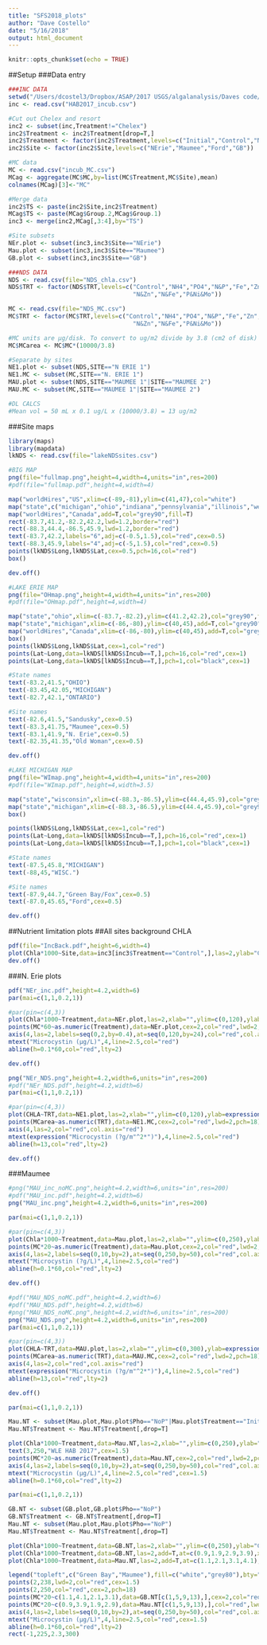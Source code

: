 ```yaml
---
title: "SFS2018_plots"
author: "Dave Costello"
date: "5/16/2018"
output: html_document
---
```


```r
knitr::opts_chunk$set(echo = TRUE)

```

##Setup
###Data entry
```r
###INC DATA
setwd("/Users/dcostel3/Dropbox/ASAP/2017 USGS/algalanalysis/Daves code/")
inc <- read.csv("HAB2017_incub.csv")

#Cut out Chelex and resort
inc2 <- subset(inc,Treatment!="Chelex")
inc2$Treatment <- inc2$Treatment[drop=T,]
inc2$Treatment <- factor(inc2$Treatment,levels=c("Initial","Control","NH4","PO4","N+P","Trace","N+trace","P+trace","N+P+trace"))
inc2$Site <- factor(inc2$Site,levels=c("NErie","Maumee","Ford","GB"))

#MC data
MC <- read.csv("incub_MC.csv")
MCag <- aggregate(MC$MC,by=list(MC$Treatment,MC$Site),mean)
colnames(MCag)[3]<-"MC"

#Merge data
inc2$TS <- paste(inc2$Site,inc2$Treatment)
MCag$TS <- paste(MCag$Group.2,MCag$Group.1)
inc3 <- merge(inc2,MCag[,3:4],by="TS")

#Site subsets
NEr.plot <- subset(inc3,inc3$Site=="NErie")
Mau.plot <- subset(inc3,inc3$Site=="Maumee")
GB.plot <- subset(inc3,inc3$Site=="GB")

###NDS DATA
NDS <- read.csv(file="NDS_chla.csv")
NDS$TRT <- factor(NDS$TRT,levels=c("Control","NH4","PO4","N&P","Fe","Zn","Ni&Mo",
                                   "N&Zn","N&Fe","P&Ni&Mo"))

MC <- read.csv(file="NDS_MC.csv")
MC$TRT <- factor(MC$TRT,levels=c("Control","NH4","PO4","N&P","Fe","Zn","Ni&Mo",
                                   "N&Zn","N&Fe","P&Ni&Mo"))

#MC units are µg/disk. To convert to ug/m2 divide by 3.8 (cm2 of disk) and multiply by 10,000 (cm2/m2)
MC$MCarea <- MC$MC*(10000/3.8)

#Separate by sites
NE1.plot <- subset(NDS,SITE=="N ERIE 1")
NE1.MC <- subset(MC,SITE=="N. ERIE 1")
MAU.plot <- subset(NDS,SITE=="MAUMEE 1"|SITE=="MAUMEE 2")
MAU.MC <- subset(MC,SITE=="MAUMEE 1"|SITE=="MAUMEE 2")

#DL CALCS
#Mean vol = 50 mL x 0.1 ug/L x (10000/3.8) = 13 ug/m2
```

###Site maps

```r
library(maps)
library(mapdata)
lkNDS <- read.csv(file="lakeNDSsites.csv")

#BIG MAP
png(file="fullmap.png",height=4,width=4,units="in",res=200)
#pdf(file="fullmap.pdf",height=4,width=4)

map("worldHires","US",xlim=c(-89,-81),ylim=c(41,47),col="white")
map("state",c("michigan","ohio","indiana","pennsylvania","illinois","west virginia","wisconsin"),add=T,col="grey90",fill=T)
map("worldHires","Canada",add=T,col="grey90",fill=T)
rect(-83.7,41.2,-82.2,42.2,lwd=1.2,border="red")
rect(-88.3,44.4,-86.5,45.9,lwd=1.2,border="red")
text(-83.7,42.2,labels="6",adj=c(-0.5,1.5),col="red",cex=0.5)
text(-88.3,45.9,labels="4",adj=c(-5,1.5),col="red",cex=0.5)
points(lkNDS$Long,lkNDS$Lat,cex=0.5,pch=16,col="red")
box()

dev.off()

#LAKE ERIE MAP
png(file="OHmap.png",height=4,width=4,units="in",res=200)
#pdf(file="OHmap.pdf",height=4,width=4)

map("state","ohio",xlim=c(-83.7,-82.2),ylim=c(41.2,42.2),col="grey90",fill=T)
map("state","michigan",xlim=c(-86,-80),ylim=c(40,45),add=T,col="grey90",fill=T)
map("worldHires","Canada",xlim=c(-86,-80),ylim=c(40,45),add=T,col="grey90",fill=T)
box()
points(lkNDS$Long,lkNDS$Lat,cex=1,col="red")
points(Lat~Long,data=lkNDS[lkNDS$Incub==T,],pch=16,col="red",cex=1)
points(Lat~Long,data=lkNDS[lkNDS$Incub==T,],pch=1,col="black",cex=1)

#State names
text(-83.2,41.5,"OHIO")
text(-83.45,42.05,"MICHIGAN")
text(-82.7,42.1,"ONTARIO")

#Site names
text(-82.6,41.5,"Sandusky",cex=0.5)
text(-83.3,41.75,"Maumee",cex=0.5)
text(-83.1,41.9,"N. Erie",cex=0.5)
text(-82.35,41.35,"Old Woman",cex=0.5)

dev.off()

#LAKE MICHIGAN MAP
png(file="WImap.png",height=4,width=4,units="in",res=200)
#pdf(file="WImap.pdf",height=4,width=3.5)

map("state","wisconsin",xlim=c(-88.3,-86.5),ylim=c(44.4,45.9),col="grey90",fill=T)
map("state","michigan",xlim=c(-88.3,-86.5),ylim=c(44.4,45.9),col="grey90",fill=T,add=T)
box()

points(lkNDS$Long,lkNDS$Lat,cex=1,col="red")
points(Lat~Long,data=lkNDS[lkNDS$Incub==T,],pch=16,col="red",cex=1)
points(Lat~Long,data=lkNDS[lkNDS$Incub==T,],pch=1,col="black",cex=1)

#State names
text(-87.5,45.8,"MICHIGAN")
text(-88,45,"WISC.")

#Site names
text(-87.9,44.7,"Green Bay/Fox",cex=0.5)
text(-87.0,45.65,"Ford",cex=0.5)

dev.off()
```

##Nutrient limitation plots
##All sites background CHLA
```r
pdf(file="IncBack.pdf",height=6,width=4)
plot(Chla*1000~Site,data=inc3[inc3$Treatment=="Control",],las=2,ylab="Chlorophyll a (µg/L)",xlab="",ylim=c(0,200))
dev.off()
```

###N. Erie plots
```r
pdf("NEr_inc.pdf",height=4.2,width=6)
par(mai=c(1,1,0.2,1))

#par(pin=c(4,3))
plot(Chla*1000~Treatment,data=NEr.plot,las=2,xlab="",ylim=c(0,120),ylab="Chlorophyll a (µg/L)")
points(MC*60~as.numeric(Treatment),data=NEr.plot,cex=2,col="red",lwd=2,pch=18)
axis(4,las=2,labels=seq(0,2,by=0.4),at=seq(0,120,by=24),col="red",col.axis="red")
mtext("Microcystin (µg/L)",4,line=2.5,col="red")
abline(h=0.1*60,col="red",lty=2)

dev.off()
```

```r
png("NEr_NDS.png",height=4.2,width=6,units="in",res=200)
#pdf("NEr_NDS.pdf",height=4.2,width=6)
par(mai=c(1,1,0.2,1))

#par(pin=c(4,3))
plot(CHLA~TRT,data=NE1.plot,las=2,xlab="",ylim=c(0,120),ylab=expression("Chlorophyll a (mg/m"^2*")"))
points(MCarea~as.numeric(TRT),data=NE1.MC,cex=2,col="red",lwd=2,pch=18)
axis(4,las=2,col="red",col.axis="red")
mtext(expression("Microcystin (?g/m"^2*")"),4,line=2.5,col="red")
abline(h=13,col="red",lty=2)

dev.off()
```

###Maumee
```r
#png("MAU_inc_noMC.png",height=4.2,width=6,units="in",res=200)
#pdf("MAU_inc.pdf",height=4.2,width=6)
png("MAU_inc.png",height=4.2,width=6,units="in",res=200)

par(mai=c(1,1,0.2,1))

#par(pin=c(4,3))
plot(Chla*1000~Treatment,data=Mau.plot,las=2,xlab="",ylim=c(0,250),ylab="Chlorophyll a (?g/L)")
points(MC*20~as.numeric(Treatment),data=Mau.plot,cex=2,col="red",lwd=2,pch=18)
axis(4,las=2,labels=seq(0,10,by=2),at=seq(0,250,by=50),col="red",col.axis="red")
mtext("Microcystin (?g/L)",4,line=2.5,col="red")
abline(h=0.1*60,col="red",lty=2)

dev.off()
```

```r
#pdf("MAU_NDS_noMC.pdf",height=4.2,width=6)
#pdf("MAU_NDS.pdf",height=4.2,width=6)
#png("MAU_NDS_noMC.png",height=4.2,width=6,units="in",res=200)
png("MAU_NDS.png",height=4.2,width=6,units="in",res=200)
par(mai=c(1,1,0.2,1))

#par(pin=c(4,3))
plot(CHLA~TRT,data=MAU.plot,las=2,xlab="",ylim=c(0,300),ylab=expression("Chlorophyll a (mg/m"^2*")"))
points(MCarea~as.numeric(TRT),data=MAU.MC,cex=2,col="red",lwd=2,pch=18)
axis(4,las=2,col="red",col.axis="red")
mtext(expression("Microcystin (?g/m"^2*")"),4,line=2.5,col="red")
abline(h=13,col="red",lty=2)

dev.off()
```

```r
par(mai=c(1,1,0.2,1))

Mau.NT <- subset(Mau.plot,Mau.plot$Pho=="NoP"|Mau.plot$Treatment=="Initial")
Mau.NT$Treatment <- Mau.NT$Treatment[,drop=T]

plot(Chla*1000~Treatment,data=Mau.NT,las=2,xlab="",ylim=c(0,250),ylab="Chlorophyll a (µg/L)",cex.lab=1.5)
text(3,250,"WLE HAB 2017",cex=1.5)
points(MC*20~as.numeric(Treatment),data=Mau.NT,cex=2,col="red",lwd=2,pch=18)
axis(4,las=2,labels=seq(0,10,by=2),at=seq(0,250,by=50),col="red",col.axis="red")
mtext("Microcystin (µg/L)",4,line=2.5,col="red",cex=1.5)
abline(h=0.1*60,col="red",lty=2)

```


```r
par(mai=c(1,1,0.2,1))

GB.NT <- subset(GB.plot,GB.plot$Pho=="NoP")
GB.NT$Treatment <- GB.NT$Treatment[,drop=T]
Mau.NT <- subset(Mau.plot,Mau.plot$Pho=="NoP")
Mau.NT$Treatment <- Mau.NT$Treatment[,drop=T]

plot(Chla*1000~Treatment,data=GB.NT,las=2,xlab="",ylim=c(0,250),ylab="Chlorophyll a (µg/L)",cex.lab=1.5,border="transparent")
plot(Chla*1000~Treatment,data=GB.NT,las=2,add=T,at=c(0.9,1.9,2.9,3.9),xaxt="n",yaxt="n",boxwex=0.3,ylab="",xlab="")
plot(Chla*1000~Treatment,data=Mau.NT,las=2,add=T,at=c(1.1,2.1,3.1,4.1),col="grey80",xaxt="n",yaxt="n",boxwex=0.3,xlab="",ylab="")

legend("topleft",c("Green Bay","Maumee"),fill=c("white","grey80"),bty="n")
points(2,238,lwd=2,col="red",cex=1.5)
points(2,250,col="red",cex=2,pch=18)
points(MC*20~c(1.1,4.1,2.1,3.1),data=GB.NT[c(1,5,9,13),],cex=2,col="red",lwd=2,pch=18)
points(MC*20~c(0.9,3.9,1.9,2.9),data=Mau.NT[c(1,5,9,13),],col="red",lwd=2,pch=1,cex=1.5)
axis(4,las=2,labels=seq(0,10,by=2),at=seq(0,250,by=50),col="red",col.axis="red")
mtext("Microcystin (µg/L)",4,line=2.5,col="red",cex=1.5)
abline(h=0.1*60,col="red",lty=2)
rect(-1,225,2.3,300)
```

